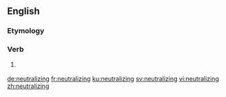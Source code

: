 ==English==

===Etymology===
{{suffix|neutralize|ing|lang=en}}

===Verb===
{{head|en|present participle}}

# {{context|American spelling|lang=en}} {{present participle of|neutralize|lang=en|nocat=1}}

[[de:neutralizing]]
[[fr:neutralizing]]
[[ku:neutralizing]]
[[sv:neutralizing]]
[[vi:neutralizing]]
[[zh:neutralizing]]